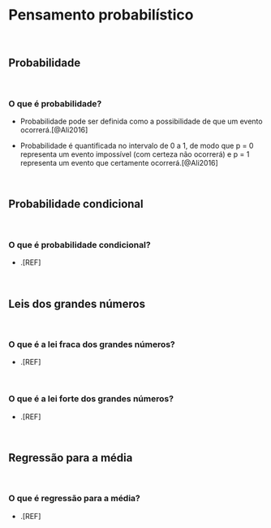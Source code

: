 # **Pensamento probabilístico** {#pensamento-probabilistico}

<br>

## Probabilidade {#probabilidade}

<br>

### O que é probabilidade?

- Probabilidade pode ser definida como a possibilidade de que um evento ocorrerá.[@Ali2016]

- Probabilidade é quantificada no intervalo de 0 a 1, de modo que p = 0 representa um evento impossível (com certeza não ocorrerá) e p = 1 representa um evento que certamente ocorrerá.[@Ali2016]

<br>

## Probabilidade condicional {#probabilidade-ciondicional}

<br>

### O que é probabilidade condicional?

- .[REF]

<br>

## Leis dos grandes números {#lei-grandes-numeros}

<br>

### O que é a lei fraca dos grandes números?

- .[REF]

<br>

### O que é a lei forte dos grandes números?

- .[REF]

<br>

## Regressão para a média {#regressao-media}

<br>

### O que é regressão para a média?

- .[REF]

<br>
